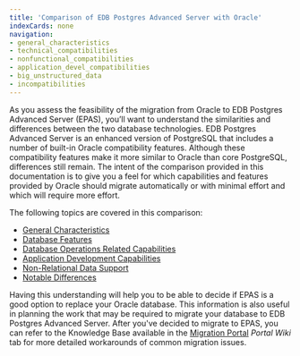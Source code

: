 ```yaml
---
title: 'Comparison of EDB Postgres Advanced Server with Oracle'
indexCards: none
navigation:
- general_characteristics
- technical_compatibilities
- nonfunctional_compatibilities
- application_devel_compatibilities
- big_unstructured_data
- incompatibilities
---
```


As you assess the feasibility of the migration from Oracle to EDB Postgres Advanced Server (EPAS), you’ll want to understand the similarities and differences between the two database technologies.  EDB Postgres Advanced Server is an enhanced version of PostgreSQL that includes a number of built-in Oracle compatibility features.  Although these compatibility features make it more similar to Oracle than core PostgreSQL, differences still remain.  The intent of the comparison provided in this documentation is to give you a feel for which capabilities and features provided by Oracle should migrate automatically or with minimal effort and which will require more effort.  

The following topics are covered in this comparison:
- [General Characteristics](/migrating/oracle/consider_compatibility/general_characteristics/)
- [Database Features](/migrating/oracle/consider_compatibility/technical_compatibilities/)
- [Database Operations Related Capabilities](/migrating/oracle/consider_compatibility/nonfunctional_compatibilities/)
- [Application Development Capabilities](/migrating/oracle/consider_compatibility/application_devel_compatibilities/)
- [Non-Relational Data Support](/migrating/oracle/consider_compatibility/big_unstructured_data/)
- [Notable Differences](/migrating/oracle/consider_compatibility/incompatibilities/)

Having this understanding will help you to be able to decide if EPAS is a good option to replace your Oracle database. This information is also useful in planning the work that may be required to migrate your database to EDB Postgres Advanced Server.  After you've decided to migrate to EPAS, you can refer to the Knowledge Base available in the [Migration Portal](https://migration.enterprisedb.com/) *Portal Wiki* tab for more detailed workarounds of common migration issues.
